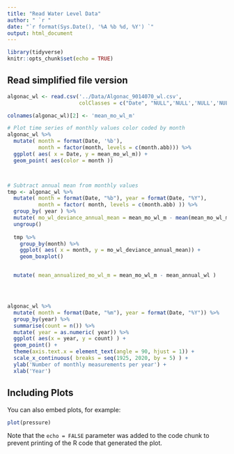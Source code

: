 ```yaml
---
title: "Read Water Level Data"
author: " `r "
date: "`r format(Sys.Date(), '%A %b %d, %Y') `"
output: html_document
---
```


```r
library(tidyverse)
knitr::opts_chunk$set(echo = TRUE)
```

## Read simplified file version 


```r
algonac_wl <- read.csv('../Data/Algonac_9014070_wl.csv', 
                       colClasses = c("Date", "NULL",'NULL','NULL','NULL','numeric',rep('NULL',5)))

colnames(algonac_wl)[2] <- 'mean_mo_wl_m'

# Plot time series of monthly values color coded by month
algonac_wl %>% 
  mutate( month = format(Date, '%b'),
          month = factor(month, levels = c(month.abb))) %>% 
  ggplot( aes( x = Date, y = mean_mo_wl_m)) +
  geom_point( aes(color = month ))



# Subtract annual mean from monthly values
tmp <- algonac_wl %>% 
  mutate( month = format(Date, "%b"), year = format(Date, "%Y"),
          month = factor( month, levels = c(month.abb) )) %>% 
  group_by( year ) %>% 
  mutate( mo_wl_deviance_annual_mean = mean_mo_wl_m - mean(mean_mo_wl_m) ) %>% 
  ungroup()
  
  tmp %>% 
    group_by(month) %>% 
    ggplot( aes( x = month, y = mo_wl_deviance_annual_mean)) +
    geom_boxplot()


  mutate( mean_annualized_mo_wl_m = mean_mo_wl_m - mean_annual_wl )




algonac_wl %>% 
  mutate( month = format(Date, "%m"), year = format(Date, "%Y")) %>% 
  group_by(year) %>% 
  summarise(count = n()) %>%
  mutate( year = as.numeric( year)) %>% 
  ggplot( aes(x = year, y = count) ) +
  geom_point() +
  theme(axis.text.x = element_text(angle = 90, hjust = 1)) +
  scale_x_continuous( breaks = seq(1925, 2020, by = 5) ) +
  ylab('Number of monthly measurements per year') +
  xlab('Year')


```

## Including Plots

You can also embed plots, for example:

```r
plot(pressure)
```

Note that the `echo = FALSE` parameter was added to the code chunk to prevent printing of the R code that generated the plot.
